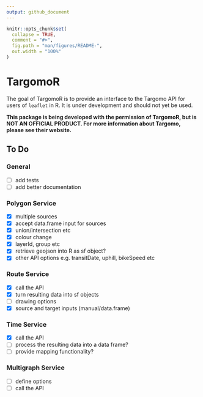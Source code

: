 ```yaml
---
output: github_document
---
```


<!-- README.md is generated from README.Rmd. Please edit that file -->

```r
knitr::opts_chunk$set(
  collapse = TRUE,
  comment = "#>",
  fig.path = "man/figures/README-",
  out.width = "100%"
)
```
# TargomoR

The goal of TargomoR is to provide an interface to the Targomo API for users of `leaflet` in R.
It is under development and should not yet be used.

**This package is being developed with the permission of TargomoR, but is NOT AN OFFICIAL PRODUCT. For more information about Targomo, please see their website.**

## To Do

### General

- [ ] add tests
- [ ] add better documentation

### Polygon Service

- [x] multiple sources
- [x] accept data.frame input for sources
- [x] union/intersection etc
- [x] colour change
- [x] layerId, group etc
- [x] retrieve geojson into R as sf object?
- [x] other API options e.g. transitDate, uphill, bikeSpeed etc

### Route Service

- [x] call the API
- [x] turn resulting data into sf objects
- [ ] drawing options
- [x] source and target inputs (manual/data.frame)

### Time Service

- [x] call the API
- [ ] process the resulting data into a data frame?
- [ ] provide mapping functionality?

### Multigraph Service

- [ ] define options
- [ ] call the API


